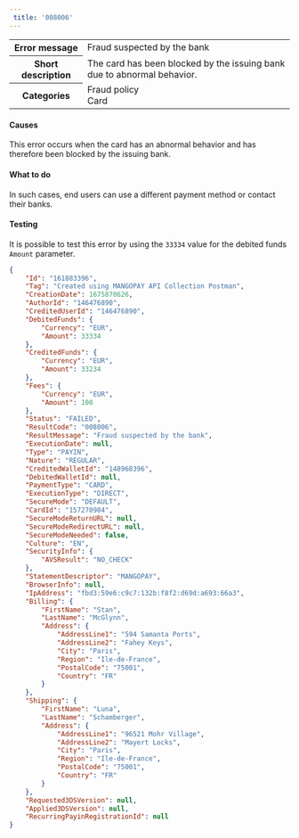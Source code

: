 ---  
 title: '008006'  
---  
  
<table>
    <tbody>
        <tr>
            <th><strong>Error message</strong></th>
            <td>Fraud suspected by the bank</td>
        </tr>
        <tr>
            <th><strong>Short description</strong></th>
            <td>The card has been blocked by the issuing bank due to abnormal behavior.</td>
        </tr>
        <tr>
            <th><strong>Categories</strong></th>
            <td>  
<div class="label">Fraud policy</div>  
<div class="label">Card</div>
</td>
        </tr>
    </tbody>
</table>  

#### Causes  

This error occurs when the card has an abnormal behavior and has therefore been blocked by the issuing bank.  

#### What to do  

In such cases, end users can use a different payment method or contact their banks.  

#### Testing  

It is possible to test this error by using the `33334` value for the debited funds `Amount` parameter.  
```json API Response
{
    "Id": "161883396",
    "Tag": "Created using MANGOPAY API Collection Postman",
    "CreationDate": 1675870626,
    "AuthorId": "146476890",
    "CreditedUserId": "146476890",
    "DebitedFunds": {
        "Currency": "EUR",
        "Amount": 33334
    },
    "CreditedFunds": {
        "Currency": "EUR",
        "Amount": 33234
    },
    "Fees": {
        "Currency": "EUR",
        "Amount": 100
    },
    "Status": "FAILED",
    "ResultCode": "008006",
    "ResultMessage": "Fraud suspected by the bank",
    "ExecutionDate": null,
    "Type": "PAYIN",
    "Nature": "REGULAR",
    "CreditedWalletId": "148968396",
    "DebitedWalletId": null,
    "PaymentType": "CARD",
    "ExecutionType": "DIRECT",
    "SecureMode": "DEFAULT",
    "CardId": "157270984",
    "SecureModeReturnURL": null,
    "SecureModeRedirectURL": null,
    "SecureModeNeeded": false,
    "Culture": "EN",
    "SecurityInfo": {
        "AVSResult": "NO_CHECK"
    },
    "StatementDescriptor": "MANGOPAY",
    "BrowserInfo": null,
    "IpAddress": "fbd3:59e6:c9c7:132b:f8f2:d69d:a693:66a3",
    "Billing": {
        "FirstName": "Stan",
        "LastName": "McGlynn",
        "Address": {
            "AddressLine1": "594 Samanta Ports",
            "AddressLine2": "Fahey Keys",
            "City": "Paris",
            "Region": "Ile-de-France",
            "PostalCode": "75001",
            "Country": "FR"
        }
    },
    "Shipping": {
        "FirstName": "Luna",
        "LastName": "Schamberger",
        "Address": {
            "AddressLine1": "96521 Mohr Village",
            "AddressLine2": "Mayert Locks",
            "City": "Paris",
            "Region": "Ile-de-France",
            "PostalCode": "75001",
            "Country": "FR"
        }
    },
    "Requested3DSVersion": null,
    "Applied3DSVersion": null,
    "RecurringPayinRegistrationId": null
}
```